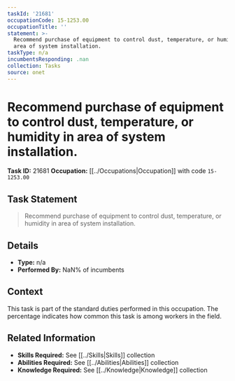 ```yaml
---
taskId: '21681'
occupationCode: 15-1253.00
occupationTitle: ''
statement: >-
  Recommend purchase of equipment to control dust, temperature, or humidity in
  area of system installation.
taskType: n/a
incumbentsResponding: .nan
collection: Tasks
source: onet
---
```

# Recommend purchase of equipment to control dust, temperature, or humidity in area of system installation.

**Task ID:** 21681
**Occupation:** [[../Occupations|Occupation]] with code `15-1253.00`

## Task Statement

> Recommend purchase of equipment to control dust, temperature, or humidity in area of system installation.

## Details

- **Type:** n/a
- **Performed By:** NaN% of incumbents

## Context

This task is part of the standard duties performed in this occupation. The percentage indicates how common this task is among workers in the field.

## Related Information

- **Skills Required:** See [[../Skills|Skills]] collection
- **Abilities Required:** See [[../Abilities|Abilities]] collection
- **Knowledge Required:** See [[../Knowledge|Knowledge]] collection
